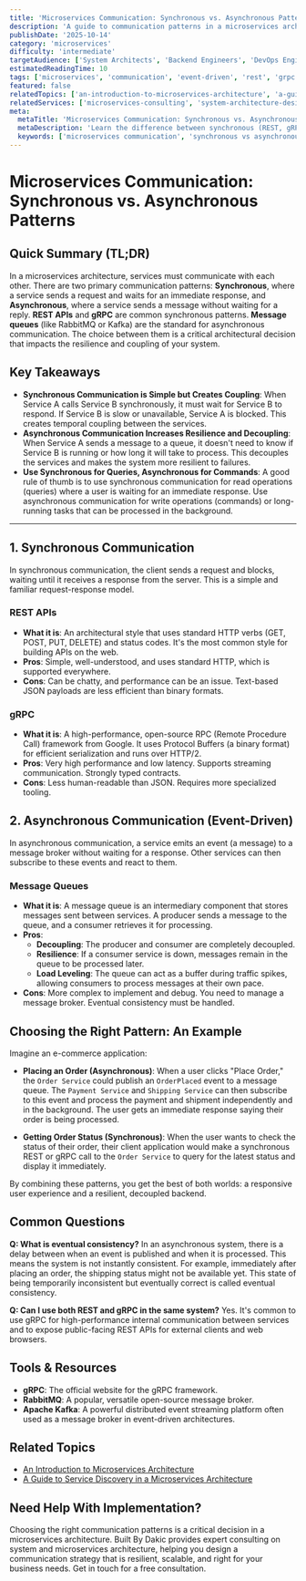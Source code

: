 ```yaml
---
title: 'Microservices Communication: Synchronous vs. Asynchronous Patterns'
description: 'A guide to communication patterns in a microservices architecture, comparing synchronous methods like REST and gRPC with asynchronous methods using message queues.'
publishDate: '2025-10-14'
category: 'microservices'
difficulty: 'intermediate'
targetAudience: ['System Architects', 'Backend Engineers', 'DevOps Engineers']
estimatedReadingTime: 10
tags: ['microservices', 'communication', 'event-driven', 'rest', 'grpc', 'message queue']
featured: false
relatedTopics: ['an-introduction-to-microservices-architecture', 'a-guide-to-service-discovery']
relatedServices: ['microservices-consulting', 'system-architecture-design']
meta:
  metaTitle: 'Microservices Communication: Synchronous vs. Asynchronous Guide'
  metaDescription: 'Learn the difference between synchronous (REST, gRPC) and asynchronous (message queues) communication patterns and when to use each in a microservices architecture.'
  keywords: ['microservices communication', 'synchronous vs asynchronous', 'event-driven architecture']
---
```


# Microservices Communication: Synchronous vs. Asynchronous Patterns

## Quick Summary (TL;DR)

In a microservices architecture, services must communicate with each other. There are two primary communication patterns: **Synchronous**, where a service sends a request and waits for an immediate response, and **Asynchronous**, where a service sends a message without waiting for a reply. **REST APIs** and **gRPC** are common synchronous patterns. **Message queues** (like RabbitMQ or Kafka) are the standard for asynchronous communication. The choice between them is a critical architectural decision that impacts the resilience and coupling of your system.

## Key Takeaways

- **Synchronous Communication is Simple but Creates Coupling**: When Service A calls Service B synchronously, it must wait for Service B to respond. If Service B is slow or unavailable, Service A is blocked. This creates temporal coupling between the services.
- **Asynchronous Communication Increases Resilience and Decoupling**: When Service A sends a message to a queue, it doesn't need to know if Service B is running or how long it will take to process. This decouples the services and makes the system more resilient to failures.
- **Use Synchronous for Queries, Asynchronous for Commands**: A good rule of thumb is to use synchronous communication for read operations (queries) where a user is waiting for an immediate response. Use asynchronous communication for write operations (commands) or long-running tasks that can be processed in the background.

---

## 1. Synchronous Communication

In synchronous communication, the client sends a request and blocks, waiting until it receives a response from the server. This is a simple and familiar request-response model.

### REST APIs

- **What it is**: An architectural style that uses standard HTTP verbs (GET, POST, PUT, DELETE) and status codes. It's the most common style for building APIs on the web.
- **Pros**: Simple, well-understood, and uses standard HTTP, which is supported everywhere.
- **Cons**: Can be chatty, and performance can be an issue. Text-based JSON payloads are less efficient than binary formats.

### gRPC

- **What it is**: A high-performance, open-source RPC (Remote Procedure Call) framework from Google. It uses Protocol Buffers (a binary format) for efficient serialization and runs over HTTP/2.
- **Pros**: Very high performance and low latency. Supports streaming communication. Strongly typed contracts.
- **Cons**: Less human-readable than JSON. Requires more specialized tooling.

## 2. Asynchronous Communication (Event-Driven)

In asynchronous communication, a service emits an event (a message) to a message broker without waiting for a response. Other services can then subscribe to these events and react to them.

### Message Queues

- **What it is**: A message queue is an intermediary component that stores messages sent between services. A producer sends a message to the queue, and a consumer retrieves it for processing.
- **Pros**:
  - **Decoupling**: The producer and consumer are completely decoupled.
  - **Resilience**: If a consumer service is down, messages remain in the queue to be processed later.
  - **Load Leveling**: The queue can act as a buffer during traffic spikes, allowing consumers to process messages at their own pace.
- **Cons**: More complex to implement and debug. You need to manage a message broker. Eventual consistency must be handled.

## Choosing the Right Pattern: An Example

Imagine an e-commerce application:

- **Placing an Order (Asynchronous)**: When a user clicks "Place Order," the `Order Service` could publish an `OrderPlaced` event to a message queue. The `Payment Service` and `Shipping Service` can then subscribe to this event and process the payment and shipment independently and in the background. The user gets an immediate response saying their order is being processed.

- **Getting Order Status (Synchronous)**: When the user wants to check the status of their order, their client application would make a synchronous REST or gRPC call to the `Order Service` to query for the latest status and display it immediately.

By combining these patterns, you get the best of both worlds: a responsive user experience and a resilient, decoupled backend.

## Common Questions

**Q: What is eventual consistency?**
In an asynchronous system, there is a delay between when an event is published and when it is processed. This means the system is not instantly consistent. For example, immediately after placing an order, the shipping status might not be available yet. This state of being temporarily inconsistent but eventually correct is called eventual consistency.

**Q: Can I use both REST and gRPC in the same system?**
Yes. It's common to use gRPC for high-performance internal communication between services and to expose public-facing REST APIs for external clients and web browsers.

## Tools & Resources

- **gRPC**: The official website for the gRPC framework.
- **RabbitMQ**: A popular, versatile open-source message broker.
- **Apache Kafka**: A powerful distributed event streaming platform often used as a message broker in event-driven architectures.

## Related Topics

- [An Introduction to Microservices Architecture](/category/microservices/an-introduction-to-microservices-architecture)
- [A Guide to Service Discovery in a Microservices Architecture](/category/microservices/a-guide-to-service-discovery)

## Need Help With Implementation?

Choosing the right communication patterns is a critical decision in a microservices architecture. Built By Dakic provides expert consulting on system and microservices architecture, helping you design a communication strategy that is resilient, scalable, and right for your business needs. Get in touch for a free consultation.
